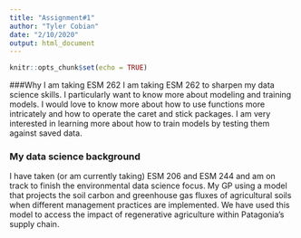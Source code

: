 ```yaml
---
title: "Assignment#1"
author: "Tyler Cobian"
date: "2/10/2020"
output: html_document
---
```


```r
knitr::opts_chunk$set(echo = TRUE)
```
###Why I am taking ESM 262
I am taking ESM 262 to sharpen my data science skills. I particularly want to know more about modeling and training models. I would love to know more about how to use functions more intricately and how to operate the caret and stick packages. I am very interested in learning more about how to train models by testing them against saved data.


### My data science background
I have taken (or am currently taking) ESM 206 and ESM 244 and am on track to finish the environmental data science focus. My GP using a model that projects the soil carbon and greenhouse gas fluxes of agricultural soils when different management practices are implemented. We have used this model to access the impact of regenerative agriculture within Patagonia's supply chain.

